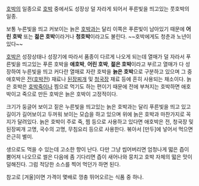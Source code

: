 [[호박]]의 일종으로 [[호박]] 중에서도 성장상 덜 자라게 되어서 푸른빛을 띄고있는 풋호박의 일종.

보통 누른빛을 띄고 커보이는 늙은 [[호박]]과는 달리 이쪽은 푸른빛이 남아있기 때문에 '''어린 호박''' 또는 '''젊은 호박'''이라거나 '''청호박'''이라고도 불린다. ~~호박에게도 청춘과 노년이 있다~~ 

[[호박]]은 성장상태나 성장기에 따라서 품종이 다르게 나오게 되는데 열매가 덜 자라서 푸른빛을 띄고있는 푸른 호박을 '''애호박''', '''어린 호박''', '''젊은 호박'''이라고 부르고 열매가 다 성장하여 누른빛을 띄고 커다란 열매로 자란 호박을 '''늙은 호박'''으로 구분하고 있으며 그 중 애호박은 [[전]]([[호박전]]) 재료나 [[된장찌개]] 및 [[청국장]] 재료 등에 흔히 사용되는 채소이다. 늙은 호박은 [[호박죽]]이나 찜으로 먹기도 하는 편이기 때문에 전에 부쳐지는 호박하면 애호박이고 죽으로 만든 호박은 늙은 호박이 고정적이다. 

크기가 둥글어 보이고 짙은 누른빛을 띄고있는 늙은 호박과는 달리 푸른빛을 띄고 있고 길이가 길어보이고 두꺼워 보이는 모습을 하고 있으며 위에 늙은 호박과 마찬가지로 꼭지가 달려있다. 늙은 호박이 주로 죽, 찜 등으로 사용하고 있다면 애호박은 전, 청국장 및 된장찌개 고명, 국수의 고명, 무침요리 등으로 사용한다. 볶아서 [만두]에 넣어서 먹으면 은근히 별미.

생으로도 먹을 수 있는데 고소한 향이 난다. 다만 그냥 씹어버리면 엄청나게 떫은 즙이 뿜어져 나오므로 썰은 다음에 좀 기다리면 즙이 새어나와 뭉치고 호박 자체의 떫은 맛이 덜해진다. 그럼 적당한 소스를 찍어 먹던가 하면 된다.

참고로 [겨울]이면 가격이 몇배로 껑충 뛰어오르는 식품 중 하나. 
